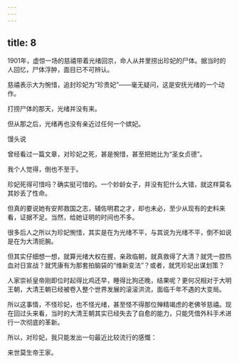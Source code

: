 ```yaml
---
---
---
```

title: 8
---



1901年，虚惊一场的慈禧带着光绪回京，命人从井里捞出珍妃的尸体。据当时的人回忆，尸体浮肿，面目已不可辨认。

慈禧表示大为惋惜，追封珍妃为“珍贵妃”——毫无疑问，这是安抚光绪的一个动作。

打捞尸体的那天，光绪并没有来。

但从那之后，光绪再也没有亲近过任何一个嫔妃。

馒头说

曾经看过一篇文章，对珍妃之死，甚是惋惜，甚至把她比为“圣女贞德”。

我个人觉得，倒也不至于。

珍妃死得可惜吗？确实挺可惜的。一个妙龄女子，并没有犯什么大错，就这样莫名其妙丢了性命。

但真的要说她有安邦救国之志，辅佐明君之才，却也未必，至少从现有的史料来看，证据不足。当然，给她证明的时间也不多。

很多后人之所以为珍妃惋惜，其实是在为光绪不平，与其说为光绪不平，倒不如说是在为大清扼腕。

但其实仔细想一想，就算光绪大权在握，亲政临朝，就真救得了大清？就凭一腔热血对日宣战？就凭康有为那套拍脑袋的“维新变法”？或者，就凭珍妃出谋划策？

人家崇祯皇帝刚即位时起得比鸡还早，睡得比狗还晚，结果呢？更何况相对于大明王朝，大清王朝已经被卷入整个世界发展的滚滚洪流，面临千年不遇的大变局。

所以这事情，不怪珍妃，也不怪光绪，甚至怪不得那位殚精竭虑的老佛爷慈禧。现在回过头来看，当时的大清王朝其实已经失去了自愈的能力，只能凭借外科手术进行一次彻底的革新。

所以，对珍妃，我只能发出一句最近比较流行的感慨：

来世莫生帝王家。